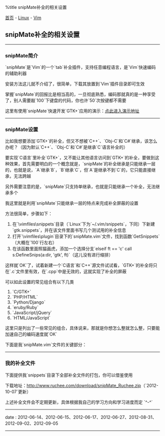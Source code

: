 %title snipMate补全的相关设置

[[../../../index|首页]] - [[../index|Linux]] - [[index|Vim]]
==snipMate补全的相关设置==
----
===snipMate简介===

`snipMate`是`Vim`的一个`tab`补全插件，支持任意编程语言，是`Vim`快速编码的辅助利器

安装方法这儿就不介绍了，很简单，下载其放置到`Vim`插件目录即可生效

掌握`snipMate`的回报比是相当高的，一旦彻底熟悉，编码那就真的是一种享受了，别人需要敲`100`下键盘的代码，你也许`50`次按键都不需要

这里有使用`snipMate`快速开发`GTK+`应用的演示：[[vim_gtk|点此进入演示地址]]
----
===snipMate设置===

比如我想要添加`GTK+`的补全，但又不想被`C++`、`Obj-C`和`C#`继承，该怎么办呢？（因为默认`C++`、`Obj-C`和`C#`是继承`C`语言补全的）

要实现`C语言`里补全`GTK+`，又不能让其他语言访问到`GTK+`的补全，要做到这种效果，首先需要明白的一个概念就是，`snipMate`的补全继承是只能继承一层的，也就是说，`A`继承`B`，`B`继承`C`，但`A`是继承不到`C`的，它只能直接继承，无法跨越

另外需要注意的是，`snipMate`只支持单继承，也就是只能继承一个补全，无法继承多个

我这里就是利用`snipMate`只能继承一层的特点来完成补全屏蔽的设置

方法很简单，步骤如下：

# 在`\vimfiles\snippets`目录（`Linux`下为`~/.vim/snippets`，下同）下新建`gtk.snippets`，并在该文件里面书写几个测试用的补全信息
# 打开`\vimfiles\plugin`目录下的`snipMate.vim`文件，找到函数`GetSnippets`（大概在`100`行左右）
# 在该函数里面照猫画虎，添加一个选择分支`elseif ft == 'c' call s:DefineSnips(a:dir, 'gtk', ft)`（这儿没有进行缩排）

这样就`OK`了，试着新建一个`C语言`和`C++`源文件试试看，`GTK+`的补全将只在`.c`文件里有效，在`.cpp`中是无效的，这就实现了补全的屏蔽

可以如此设置的常见组合有以下几类

# `C/GTK+`
# `PHP/HTML`
# `Python/Django`
# `eruby/Ruby`
# `JavaScript/jQuery`
# `HTML/JavaScript`

这里只是列出了一些常见的组合，具体说来，那就是你想怎么整就怎么整，只要能加速自己的编码速度就`OK`

下面是我`snipMate.vim`文件的关键部分：

{{{Vim
<pre class="brush: vim">
let g:did_ft = {}
fun! GetSnippets(dir, filetypes)
	for ft in split(a:filetypes, '\.')
		if has_key(g:did_ft, ft) | continue | endif
		call s:DefineSnips(a:dir, ft, ft)
		if ft == 'c'
			call s:DefineSnips(a:dir, 'gtk', ft)
		elseif ft == 'php'
			call s:DefineSnips(a:dir, 'html', ft)
		elseif ft == 'html'
			call s:DefineSnips(a:dir, 'javascript', ft)
		elseif ft == 'javascript'
			call s:DefineSnips(a:dir, 'jquery', ft)
		elseif ft == 'jquery'
			call s:DefineSnips(a:dir, 'javascript', ft)
		endif
		let g:did_ft[ft] = 1
	endfor
endf
</pre>
}}}
----
===我的补全文件===

下面提供我`snippets`目录下全部补全文件的打包，你可以借鉴使用

下载地址：[[../../../download/snipMate_Ruchee.zip|http://www.ruchee.com/download/snipMate_Ruchee.zip]]（`2012-10-07`更新）

上述补全文件会不定期更新，具体根据我自己的学习方向和学习进度而定 `^-^`
----
<red>date</red> : 2012-06-14、2012-06-15、2012-06-17、2012-06-27、2012-08-31、2012-09-02、2012-09-05
----
